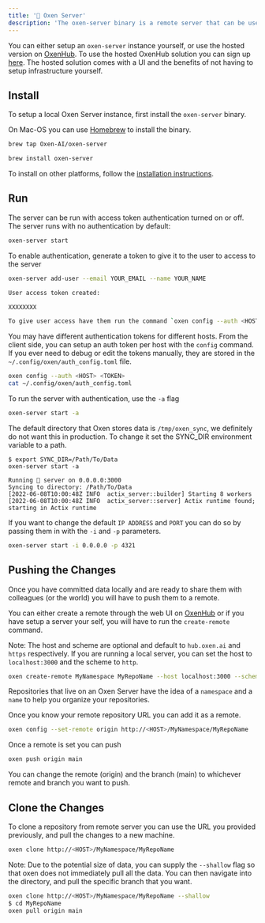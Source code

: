 ```yaml
---
title: '📡 Oxen Server'
description: 'The oxen-server binary is a remote server that can be used to run an API to sync the data to.'
---
```


You can either setup an `oxen-server` instance yourself, or use the hosted version on [OxenHub](https://oxen.ai). To use the hosted OxenHub solution you can sign up [here](https://oxen.ai/register). The hosted solution comes with a UI and the benefits of not having to setup infrastructure yourself.

## Install

To setup a local Oxen Server instance, first install the `oxen-server` binary.

On Mac-OS you can use [Homebrew](https://brew.sh/) to install the binary.

```bash
brew tap Oxen-AI/oxen-server
```

```bash
brew install oxen-server
```

To install on other platforms, follow the [installation instructions](/getting-started/install).

## Run

The server can be run with access token authentication turned on or off. The server runs with no authentication by default:

```bash
oxen-server start
```

To enable authentication, generate a token to give it to the user to access to the server

```bash
oxen-server add-user --email YOUR_EMAIL --name YOUR_NAME

User access token created:

XXXXXXXX

To give user access have them run the command `oxen config --auth <HOST> <TOKEN>`
```

You may have different authentication tokens for different hosts. From the client side, you can setup an auth token per host with the `config` command. If you ever need to debug or edit the tokens manually, they are stored in the `~/.config/oxen/auth_config.toml` file.

```bash
oxen config --auth <HOST> <TOKEN>
cat ~/.config/oxen/auth_config.toml
```

To run the server with authentication, use the `-a` flag

```bash
oxen-server start -a
```

The default directory that Oxen stores data is `/tmp/oxen_sync`, we definitely do not want this in production. To change it set the SYNC_DIR environment variable to a path.

```
$ export SYNC_DIR=/Path/To/Data
oxen-server start -a

Running 🐂 server on 0.0.0.0:3000
Syncing to directory: /Path/To/Data
[2022-06-08T10:00:48Z INFO  actix_server::builder] Starting 8 workers
[2022-06-08T10:00:48Z INFO  actix_server::server] Actix runtime found; starting in Actix runtime
```

If you want to change the default `IP ADDRESS` and `PORT` you can do so by passing them in with the `-i` and `-p` parameters.

```bash
oxen-server start -i 0.0.0.0 -p 4321
```

## Pushing the Changes

Once you have committed data locally and are ready to share them with colleagues (or the world) you will have to push them to a remote.

You can either create a remote through the web UI on [OxenHub](https://oxen.ai) or if you have setup a server your self, you will have to run the `create-remote` command.

Note: The host and scheme are optional and default to `hub.oxen.ai` and `https` respectively. If you are running a local server, you can set the host to `localhost:3000` and the scheme to `http`.

```bash
oxen create-remote MyNamespace MyRepoName --host localhost:3000 --scheme http
```

Repositories that live on an Oxen Server have the idea of a `namespace` and a `name` to help you organize your repositories.

Once you know your remote repository URL you can add it as a remote.

```bash
oxen config --set-remote origin http://<HOST>/MyNamespace/MyRepoName
```

Once a remote is set you can push

```bash
oxen push origin main
```

You can change the remote (origin) and the branch (main) to whichever remote and branch you want to push.

## Clone the Changes

To clone a repository from remote server you can use the URL you provided previously, and pull the changes to a new machine.

```bash
oxen clone http://<HOST>/MyNamespace/MyRepoName
```

Note: Due to the potential size of data, you can supply the `--shallow` flag so that oxen does not immediately pull all the data. You can then navigate into the directory, and pull the specific branch that you want.

```bash
oxen clone http://<HOST>/MyNamespace/MyRepoName --shallow
$ cd MyRepoName
oxen pull origin main
```
